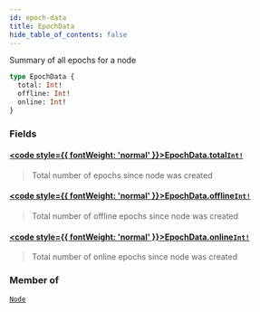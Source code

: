 ```yaml
---
id: epoch-data
title: EpochData
hide_table_of_contents: false
---
```








Summary of all epochs for a node

```graphql
type EpochData {
  total: Int!
  offline: Int!
  online: Int!
}
```


### Fields

#### [<code style={{ fontWeight: 'normal' }}>EpochData.<b>total</b></code>](#)<Bullet />[`Int!`](/mainnet/api/graphql/scalars/int) <Badge class="secondary" text="non-null"/> <Badge class="secondary" text="scalar"/>
> Total number of epochs since node was created
> 

#### [<code style={{ fontWeight: 'normal' }}>EpochData.<b>offline</b></code>](#)<Bullet />[`Int!`](/mainnet/api/graphql/scalars/int) <Badge class="secondary" text="non-null"/> <Badge class="secondary" text="scalar"/>
> Total number of offline epochs since node was created
> 

#### [<code style={{ fontWeight: 'normal' }}>EpochData.<b>online</b></code>](#)<Bullet />[`Int!`](/mainnet/api/graphql/scalars/int) <Badge class="secondary" text="non-null"/> <Badge class="secondary" text="scalar"/>
> Total number of online epochs since node was created
> 



### Member of

[`Node`](/mainnet/api/graphql/objects/node)  <Badge class="secondary" text="object"/>



